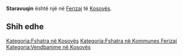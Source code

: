 {{Fshat në 
 | Emri                = Staravuqin
 | EmriAlt                = 
 | NAME_SHORT_FORM=      
 | NAME_GENERIC=      
 | NAME_SORT_NAME_RO=      STARAVUQIN
 | FULL_NAME_RO = Staravuqin
 | FULL_NAME_ND_RO=Staravuqin
 | SORT_NAME_RG=STARAVUQIN
 | FULL_NAME_RG=Staravuqin
 | FULL_NAME_ND_RG=Staravuqin
 | SRP_NAME_SHORT_FORM=      
 | SRP_NAME_GENERIC=      
 | SRP_NAME_SORT_NAME_RO=      
 | SRP_FULL_NAME_RO = 
 | SRP_FULL_NAME_ND_RO=
 | SRP_SORT_NAME_RG=
 | SRP_FULL_NAME_RG=
 | SRP_FULL_NAME_ND_RG=
 | Emri (Rasa dhanore) = 
 | Figura              = 
 | Shteti              = Kosovo
 | Komuna              = Ferizaj
 | Kodi postar         = 
 | Sipërfaqja          = 

 | Popullsia           = 

 | Regj. i popullsisë  = 
 | Dend. e popullsisë  = 
 | Faqja zyrtare       = 
 <!--- Koordinatat ----> 
 | Gjerësia            = 42.376944
 | Gjatësia            = 20.8875
 | Lartësia            = 
}}
'''Staravuqin''' është një [[]] në [[Ferizaj]] të [[Kosovës]].

<!-- == Gjeografia == -->
<!-- == Historia == -->
<!-- == Demografia == -->
== Shih edhe ==
{{Komuna Ferizaj}}
{{Kosovo-Administrata-Cung}}

[[Kategoria:Fshatra në Kosovës]]
[[Kategoria:Fshatra në Kommunes Ferizaj]]
[[Kategoria:Vendbanime në Kosovës]]